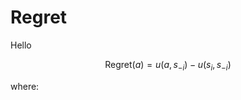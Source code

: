 # Regret {#sec-regret}

Hello


$$
\text{Regret}(a) = u(a, s_{-i}) - u(s_i, s_{-i})
$$

where:
\begin{align*}
a &: \text{the action being evaluated} \\
s_i &: \text{the strategy actually played} \\
s_{-i} &: \text{the opponent's strategy} \\
u(\cdot, \cdot) &: \text{the utility function}
\end{align*}